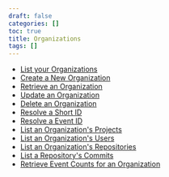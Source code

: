 ```yaml
---
draft: false
categories: []
toc: true
title: Organizations
tags: []
---
```


- [List your Organizations](/api/organizations/get-organization-index/)
- [Create a New Organization](/api/organizations/post-organization-index/)
- [Retrieve an Organization](/api/organizations/get-organization-details/)
- [Update an Organization](/api/organizations/put-organization-details/)
- [Delete an Organization](/api/organizations/delete-organization-details/)
- [Resolve a Short ID](/api/organizations/get-short-id-lookup/)
- [Resolve a Event ID](/api/organizations/get-event-id-lookup/)
- [List an Organization&#39;s Projects](/api/organizations/get-organization-projects/)
- [List an Organization&#39;s Users](/api/organizations/get-organization-users/)
- [List an Organization&#39;s Repositories](/api/organizations/get-organization-repositories/)
- [List a Repository&#39;s Commits](/api/organizations/get-organization-repository-commits/)
- [Retrieve Event Counts for an Organization](/api/organizations/get-organization-stats/)
